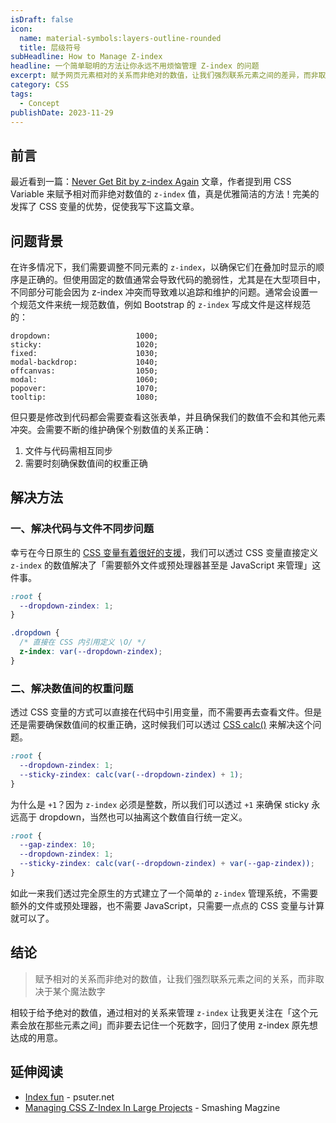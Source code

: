 ```yaml
---
isDraft: false
icon:
  name: material-symbols:layers-outline-rounded
  title: 层级符号
subHeadline: How to Manage Z-index
headline: 一个简单聪明的方法让你永远不用烦恼管理 Z-index 的问题
excerpt: 赋予网页元素相对的关系而非绝对的数值，让我们强烈联系元素之间的差异，而非取决于某个魔法数字可以避免很多折腾。最近看到一篇文章，作者提到用 CSS Variable 来赋予相对而非绝对数值的 `z-index` 值，真是优雅简洁的方法！完美的发挥了 CSS 变量的优势，促使我写下这篇文章。
category: CSS
tags:
  - Concept
publishDate: 2023-11-29
---
```


## 前言

最近看到一篇：[Never Get Bit by z-index Again](https://rimdev.io/never-get-bit-by-z-index-again) 文章，作者提到用 CSS Variable 来赋予相对而非绝对数值的 `z-index` 值，真是优雅简洁的方法！完美的发挥了 CSS 变量的优势，促使我写下这篇文章。

## 问题背景

在许多情况下，我们需要调整不同元素的 `z-index`，以确保它们在叠加时显示的顺序是正确的。但使用固定的数值通常会导致代码的脆弱性，尤其是在大型项目中，不同部分可能会因为 z-index 冲突而导致难以追踪和维护的问题。通常会设置一个规范文件来统一规范数值，例如 Bootstrap 的 `z-index` 写成文件是这样规范的：

```
dropdown:                   1000;
sticky:                     1020;
fixed:                      1030;
modal-backdrop:             1040;
offcanvas:                  1050;
modal:                      1060;
popover:                    1070;
tooltip:                    1080;
```

但只要是修改到代码都会需要查看这张表单，并且确保我们的数值不会和其他元素冲突。会需要不断的维护确保个别数值的关系正确：

1. 文件与代码需相互同步
2. 需要时刻确保数值间的权重正确

## 解决方法

### 一、解决代码与文件不同步问题

幸亏在今日原生的 [CSS 变量有着很好的支援](https://caniuse.com/css-variables)，我们可以透过 CSS 变量直接定义 `z-index` 的数值解决了「需要额外文件或预处理器甚至是 JavaScript 来管理」这件事。

```css
:root {
  --dropdown-zindex: 1;
}

.dropdown {
  /* 直接在 CSS 内引用定义 \O/ */
  z-index: var(--dropdown-zindex);
}
```

### 二、解决数值间的权重问题

透过 CSS 变量的方式可以直接在代码中引用变量，而不需要再去查看文件。但是还是需要确保数值间的权重正确，这时候我们可以透过 [CSS calc()](https://developer.mozilla.org/en-US/docs/Web/CSS/calc) 来解决这个问题。

```css
:root {
  --dropdown-zindex: 1;
  --sticky-zindex: calc(var(--dropdown-zindex) + 1);
}
```

为什么是 `+1`？因为 `z-index` 必须是整数，所以我们可以透过 `+1` 来确保 sticky 永远高于 dropdown，当然也可以抽离这个数值自行统一定义。

```css
:root {
  --gap-zindex: 10;
  --dropdown-zindex: 1;
  --sticky-zindex: calc(var(--dropdown-zindex) + var(--gap-zindex));
}
```

如此一来我们透过完全原生的方式建立了一个简单的 `z-index` 管理系统，不需要额外的文件或预处理器，也不需要 JavaScript，只需要一点点的 CSS 变量与计算就可以了。

## 结论

> 赋予相对的关系而非绝对的数值，让我们强烈联系元素之间的关系，而非取决于某个魔法数字

相较于给予绝对的数值，通过相对的关系来管理 `z-index` 让我更关注在「这个元素会放在那些元素之间」而非要去记住一个死数字，回归了使用 z-index 原先想达成的用意。

## 延伸阅读

- [Index fun](https://psuter.net/2019/07/07/z-index) - psuter.net
- [Managing CSS Z-Index In Large Projects](https://www.smashingmagazine.com/2021/02/css-z-index-large-projects/) - Smashing Magzine
